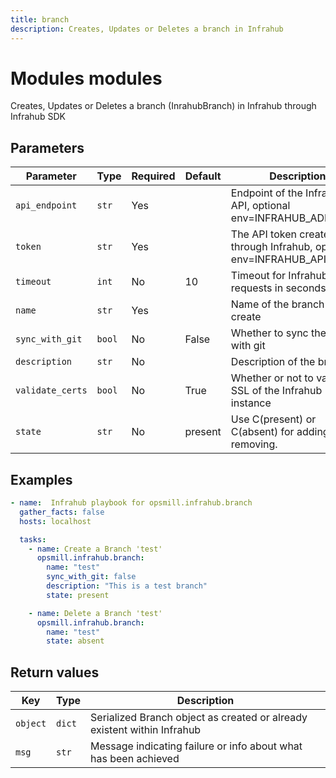 ```yaml
---
title: branch
description: Creates, Updates or Deletes a branch in Infrahub
---
```


# Modules modules

Creates, Updates or Deletes a branch (InrahubBranch) in Infrahub through Infrahub SDK

## Parameters

| Parameter | Type | Required | Default | Description |
|-----------|------|----------|---------|-------------|
| `api_endpoint` | `str` | Yes |  | Endpoint of the Infrahub API, optional env=INFRAHUB_ADDRESS |
| `token` | `str` | Yes |  | The API token created through Infrahub, optional env=INFRAHUB_API_TOKEN |
| `timeout` | `int` | No | 10 | Timeout for Infrahub requests in seconds |
| `name` | `str` | Yes |  | Name of the branch to create |
| `sync_with_git` | `bool` | No | False | Whether to sync the branch with git |
| `description` | `str` | No |  | Description of the branch |
| `validate_certs` | `bool` | No | True | Whether or not to validate SSL of the Infrahub instance |
| `state` | `str` | No | present | Use C(present) or C(absent) for adding or removing. |

## Examples

```yaml
- name:  Infrahub playbook for opsmill.infrahub.branch
  gather_facts: false
  hosts: localhost

  tasks:
    - name: Create a Branch 'test'
      opsmill.infrahub.branch:
        name: "test"
        sync_with_git: false
        description: "This is a test branch"
        state: present

    - name: Delete a Branch 'test'
      opsmill.infrahub.branch:
        name: "test"
        state: absent
```

## Return values

| Key | Type | Description |
|-----|------|-------------|
| `object` | `dict` | Serialized Branch object as created or already existent within Infrahub |
| `msg` | `str` | Message indicating failure or info about what has been achieved |

